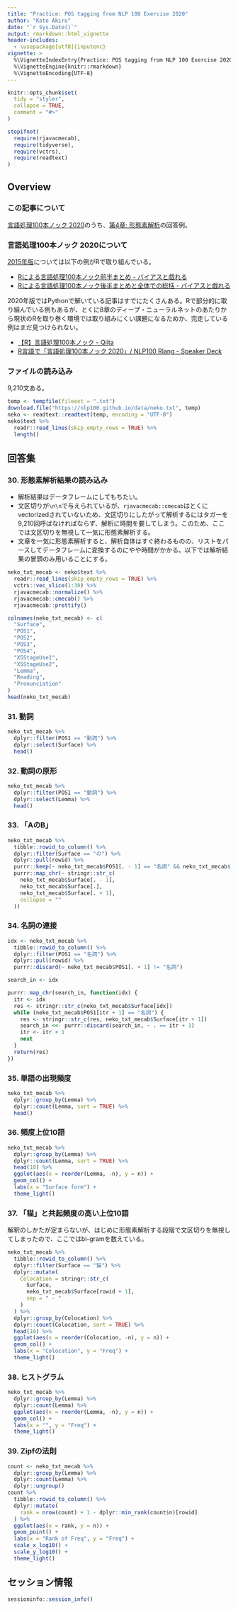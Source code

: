 ```yaml
---
title: "Practice: POS tagging from NLP 100 Exercise 2020"
author: "Kato Akiru"
date: "`r Sys.Date()`"
output: rmarkdown::html_vignette
header-includes:
  - \usepackage[utf8]{inputenc}
vignette: >
  %\VignetteIndexEntry{Practice: POS tagging from NLP 100 Exercise 2020}
  %\VignetteEngine{knitr::rmarkdown}
  %\VignetteEncoding{UTF-8}
---
```


```r
knitr::opts_chunk$set(
  tidy = "styler",
  collapse = TRUE,
  comment = "#>"
)

stopifnot(
  require(rjavacmecab),
  require(tidyverse),
  require(vctrs),
  require(readtext)
)
```

## Overview

### この記事について

[言語処理100本ノック 2020](https://nlp100.github.io/ja/)のうち、[第4章: 形態素解析](https://nlp100.github.io/ja/ch04.html)の回答例。

### 言語処理100本ノック 2020について

[2015年版](http://www.cl.ecei.tohoku.ac.jp/nlp100/)については以下の例がRで取り組んでいる。

- [Rによる言語処理100本ノック前半まとめ - バイアスと戯れる](http://yamano357.hatenadiary.com/entry/2015/07/27/001728)
- [Rによる言語処理100本ノック後半まとめと全体での総括 - バイアスと戯れる](http://yamano357.hatenadiary.com/entry/2015/10/22/193839)

2020年版ではPythonで解いている記事はすでにたくさんある。Rで部分的に取り組んでいる例もあるが、とくに8章のディープ・ニューラルネットのあたりから現状のRを取り巻く環境では取り組みにくい課題になるためか、完走している例はまだ見つけられない。

- [【R】言語処理100本ノック - Qiita](https://qiita.com/PiyoMoasa/items/7c1a6cca3f9cbcaf7773)
- [R言語で「言語処理100本ノック 2020」/ NLP100 Rlang - Speaker Deck](https://speakerdeck.com/upura/nlp100-rlang)

### ファイルの読み込み

9,210文ある。

```r
temp <- tempfile(fileext = ".txt")
download.file("https://nlp100.github.io/data/neko.txt", temp)
neko <- readtext::readtext(temp, encoding = "UTF-8")
neko$text %>%
  readr::read_lines(skip_empty_rows = TRUE) %>%
  length()
```

## 回答集

### 30. 形態素解析結果の読み込み

- 解析結果はデータフレームにしてもちたい。
- 文区切りが`\n\n`で与えられているが、`rjavacmecab::cmecab`はとくにvectorizedされていないため、文区切りにしたがって解析するにはタガーを9,210回呼ばなければならず、解析に時間を要してしまう。このため、ここでは文区切りを無視して一気に形態素解析する。
- 文章を一気に形態素解析すると、解析自体はすぐ終わるものの、リストをパースしてデータフレームに変換するのにやや時間がかかる。以下では解析結果の冒頭のみ用いることにする。

```r
neko_txt_mecab <- neko$text %>%
  readr::read_lines(skip_empty_rows = TRUE) %>%
  vctrs::vec_slice(1:30) %>%
  rjavacmecab::normalize() %>%
  rjavacmecab::cmecab() %>%
  rjavacmecab::prettify()

colnames(neko_txt_mecab) <- c(
  "Surface",
  "POS1",
  "POS2",
  "POS3",
  "POS4",
  "X5StageUse1",
  "X5StageUse2",
  "Lemma",
  "Reading",
  "Pronunciation"
)
head(neko_txt_mecab)
```

### 31. 動詞

```r
neko_txt_mecab %>%
  dplyr::filter(POS1 == "動詞") %>%
  dplyr::select(Surface) %>%
  head()
```

### 32. 動詞の原形

```r
neko_txt_mecab %>%
  dplyr::filter(POS1 == "動詞") %>%
  dplyr::select(Lemma) %>%
  head()
```

### 33. 「AのB」

```r
neko_txt_mecab %>%
  tibble::rowid_to_column() %>%
  dplyr::filter(Surface == "の") %>%
  dplyr::pull(rowid) %>%
  purrr::keep(~ neko_txt_mecab$POS1[. - 1] == "名詞" && neko_txt_mecab$POS1[. + 1] == "名詞") %>%
  purrr::map_chr(~ stringr::str_c(
    neko_txt_mecab$Surface[. - 1],
    neko_txt_mecab$Surface[.],
    neko_txt_mecab$Surface[. + 1],
    collapse = ""
  ))
```

### 34. 名詞の連接

```r
idx <- neko_txt_mecab %>%
  tibble::rowid_to_column() %>%
  dplyr::filter(POS1 == "名詞") %>%
  dplyr::pull(rowid) %>%
  purrr::discard(~ neko_txt_mecab$POS1[. + 1] != "名詞")

search_in <- idx

purrr::map_chr(search_in, function(idx) {
  itr <- idx
  res <- stringr::str_c(neko_txt_mecab$Surface[idx])
  while (neko_txt_mecab$POS1[itr + 1] == "名詞") {
    res <- stringr::str_c(res, neko_txt_mecab$Surface[itr + 1])
    search_in <<- purrr::discard(search_in, ~ . == itr + 1)
    itr <- itr + 1
    next
  }
  return(res)
})
```

### 35. 単語の出現頻度

```r
neko_txt_mecab %>%
  dplyr::group_by(Lemma) %>%
  dplyr::count(Lemma, sort = TRUE) %>%
  head()
```

### 36. 頻度上位10語

```r
neko_txt_mecab %>%
  dplyr::group_by(Lemma) %>%
  dplyr::count(Lemma, sort = TRUE) %>%
  head(10) %>%
  ggplot(aes(x = reorder(Lemma, -n), y = n)) +
  geom_col() +
  labs(x = "Surface form") +
  theme_light()
```

### 37. 「猫」と共起頻度の高い上位10語

解釈のしかたが定まらないが、はじめに形態素解析する段階で文区切りを無視してしまったので、ここではbi-gramを数えている。

```r
neko_txt_mecab %>%
  tibble::rowid_to_column() %>%
  dplyr::filter(Surface == "猫") %>%
  dplyr::mutate(
    Colocation = stringr::str_c(
      Surface,
      neko_txt_mecab$Surface[rowid + 1],
      sep = " - "
    )
  ) %>%
  dplyr::group_by(Colocation) %>%
  dplyr::count(Colocation, sort = TRUE) %>%
  head(10) %>%
  ggplot(aes(x = reorder(Colocation, -n), y = n)) +
  geom_col() +
  labs(x = "Colocation", y = "Freq") +
  theme_light()
```

### 38. ヒストグラム

```r
neko_txt_mecab %>%
  dplyr::group_by(Lemma) %>%
  dplyr::count(Lemma) %>%
  ggplot(aes(x = reorder(Lemma, -n), y = n)) +
  geom_col() +
  labs(x = "", y = "Freq") +
  theme_light()
```

### 39. Zipfの法則

```r
count <- neko_txt_mecab %>%
  dplyr::group_by(Lemma) %>%
  dplyr::count(Lemma) %>%
  dplyr::ungroup()
count %>%
  tibble::rowid_to_column() %>%
  dplyr::mutate(
    rank = nrow(count) + 1 - dplyr::min_rank(count$n)[rowid]
  ) %>%
  ggplot(aes(x = rank, y = n)) +
  geom_point() +
  labs(x = "Rank of Freq", y = "Freq") +
  scale_x_log10() +
  scale_y_log10() +
  theme_light()
```

## セッション情報

```r
sessioninfo::session_info()
```
